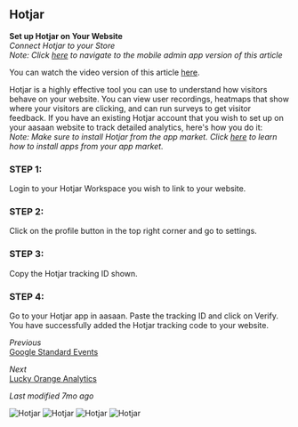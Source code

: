 ## Hotjar

**Set up Hotjar on Your Website**  
*Connect Hotjar to your Store*  
*Note: Click [here](mobile-admin-link) to navigate to the mobile admin app version of this article*

You can watch the video version of this article [here](video-link).

Hotjar is a highly effective tool you can use to understand how visitors behave on your website. You can view user recordings, heatmaps that show where your visitors are clicking, and can run surveys to get visitor feedback. If you have an existing Hotjar account that you wish to set up on your aasaan website to track detailed analytics, here's how you do it:  
*Note: Make sure to install Hotjar from the app market. Click [here](app-market-link) to learn how to install apps from your app market.*

### STEP 1:

Login to your Hotjar Workspace you wish to link to your website.

### STEP 2:

Click on the profile button in the top right corner and go to settings.

### STEP 3:

Copy the Hotjar tracking ID shown.

### STEP 4:

Go to your Hotjar app in aasaan. Paste the tracking ID and click on Verify.  
You have successfully added the Hotjar tracking code to your website.

*Previous*  
[Google Standard Events](previous-link)

*Next*  
[Lucky Orange Analytics](next-link)

*Last modified 7mo ago*

![Hotjar](https://cdn.aasaan.app/docs/hotjar/hotjar_1.png)
![Hotjar](https://cdn.aasaan.app/docs/hotjar/hotjar_2.png)
![Hotjar](https://cdn.aasaan.app/docs/hotjar/hotjar_3.png)
![Hotjar](https://cdn.aasaan.app/docs/hotjar/hotjar_4.png)

